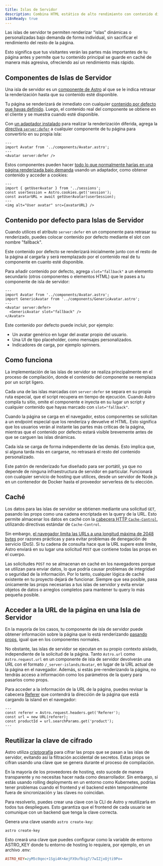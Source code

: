 ```yaml
---
title: Islas de Servidor
description: Combina HTML estático de alto rendimiento con contenido dinámico renderizado en el servidor.
i18nReady: true
---
```


Las islas de servidor te permiten renderizar "islas" dinámicas o personalizadas bajo demanda de forma individual, sin sacrificar el rendimiento del resto de la página.

Esto significa que tus visitantes verán las partes más importantes de tu página antes y permite que tu contenido principal se guarde en caché de manera más agresiva, ofreciendo así un rendimiento más rápido.

## Componentes de Islas de Servidor

Una isla de servidor es un [componente de Astro](/es/basics/astro-components/) al que se le indica retrasar la renderización hasta que su contenido esté disponible.

Tu página se renderizará de inmediato con cualquier [contenido por defecto que hayas definido](#contenido-por-defecto-para-islas-de-servidor). Luego, el contenido real del componente se obtiene en el cliente y se muestra cuando esté disponible.

Con [un adaptador instalado](/es/guides/on-demand-rendering/#adaptadores-de-servidor) para realizar la renderización diferida, agrega la [directiva `server:defer`](/es/reference/directives-reference/#server-directives) a cualquier componente de tu página para convertirlo en su propia isla:

```astro title="src/pages/index.astro" "server:defer"
---
import Avatar from '../components/Avatar.astro';
---
<Avatar server:defer />
```

Estos componentes pueden hacer [todo lo que normalmente harías en una página renderizada bajo demanda](/es/guides/on-demand-rendering/#on-demand-rendering-features) usando un adaptador, como obtener contenido y acceder a cookies:

```astro title="src/components/Avatar.astro"
---
import { getUserAvatar } from '../sessions';
const userSession = Astro.cookies.get('session');
const avatarURL = await getUserAvatar(userSession);
---
<img alt="User avatar" src={avatarURL} />
```

## Contenido por defecto para Islas de Servidor

Cuando utilices el atributo `server:defer` en un componente para retrasar su renderizado, puedes colocar contenido por defecto mediante el slot con nombre "fallback".

Este contenido por defecto se renderizará inicialmente junto con el resto de la página al cargarla y será reemplazado por el contenido real de tu componente en cuanto esté disponible.

Para añadir contenido por defecto, agrega `slot="fallback"` a un elemento secundario (otros componentes o elementos HTML) que le pases a tu componente de isla de servidor:

```astro
---
import Avatar from '../components/Avatar.astro';
import GenericAvatar from '../components/GenericAvatar.astro';
---
<Avatar server:defer>
  <GenericAvatar slot="fallback" />
</Avatar>
```

Este contenido por defecto puede incluir, por ejemplo:

- Un avatar genérico en lugar del avatar propio del usuario.
- Una UI de tipo placeholder, como mensajes personalizados.
- Indicadores de carga, por ejemplo spinners.


## Como funciona

La implementación de las islas de servidor se realiza principalmente en el proceso de compilación, donde el contenido del componente se reemplaza por un script ligero.

Cada una de las islas marcadas con `server:defer` se separa en su propia ruta especial, que el script recupera en tiempo de ejecución. Cuando Astro compila tu sitio, omite el componente e inyecta en su lugar un script y cualquier contenido que hayas marcado con `slot="fallback"`.

Cuando la página se carga en el navegador, estos componentes se solicitan a un endpoint especial que los renderiza y devuelve el HTML. Esto significa que los usuarios verán al instante las partes más críticas de la página, mientras que el contenido por defecto estará visible brevemente antes de que se carguen las islas dinámicas.

Cada isla se carga de forma independiente de las demás. Esto implica que, si alguna tarda más en cargarse, no retrasará el resto del contenido personalizado.

Este patrón de renderizado fue diseñado para ser portátil, ya que no depende de ninguna infraestructura de servidor en particular. Funcionará con cualquier servicio de hosting que utilices, desde un servidor de Node.js en un contenedor de Docker hasta el proveedor serverless de tu elección.

## Caché

Los datos para las islas de servidor se obtienen mediante una solicitud `GET`, pasando las props como una cadena encriptada en la query de la URL. Esto permite almacenar los datos en caché con la [cabecera HTTP `Cache-Control`](https://developer.mozilla.org/es/docs/Web/HTTP/Headers/Cache-Control), utilizando directivas estándar de `Cache-Control`.

Sin embargo, [el navegador limita las URLs a una longitud máxima de 2048 bytes](https://chromium.googlesource.com/chromium/src/+/master/docs/security/url_display_guidelines/url_display_guidelines.md#url-length) por razones prácticas y para evitar problemas de denegación de servicio (DoS). Si tu cadena de consulta hace que la URL supere este límite, Astro enviará en su lugar una solicitud `POST` que contiene todas las props en el cuerpo. 

Las solicitudes `POST` no se almacenan en caché en los navegadores porque se utilizan para enviar datos, lo que podría causar problemas de integridad o seguridad de la información. Por lo tanto, cualquier lógica de caché existente en tu proyecto dejará de funcionar. Siempre que sea posible, pasa únicamente las props necesarias a tus islas de servidor y evita enviar objetos de datos o arreglos completos para mantener tu query lo más pequeña posible. 

## Acceder a la URL de la página en una Isla de Servidor

En la mayoría de los casos, tu componente de isla de servidor puede obtener información sobre la página que lo está renderizando [pasando props](/es/basics/astro-components/#props-de-componentes), igual que en los componentes normales. 

No obstante, las islas de servidor se ejecutan en su propio contexto aislado, independiente de la solicitud de la página. Tanto `Astro.url` como `Astro.request.url` en un componente de isla de servidor devolverán una URL con el formato `/_server-islands/Avatar`, en lugar de la URL actual de la página en el navegador. Además, si estás pre-renderizando la página, no tendrás acceso a información como los parámetros de la query para pasarlos como props.

Para acceder a la información de la URL de la página, puedes revisar la cabecera [Referer](https://developer.mozilla.org/es/docs/Web/HTTP/Headers/Referer) que contendrá la dirección de la página que está cargando la island en el navegador:

```astro
---
const referer = Astro.request.headers.get('Referer');
const url = new URL(referer);
const productId = url.searchParams.get('product');
---
```

## Reutilizar la clave de cifrado

Astro utiliza [criptografía](https://developer.mozilla.org/es/docs/Glossary/Cryptography) para cifrar las props que se pasan a las islas de servidor, evitando así la filtración accidental de secretos. Estas props se cifran usando una clave que se genera durante el proceso de compilación.

En la mayoría de los proveedores de hosting, esto sucede de manera transparente y no necesitas hacer nada como desarrollador. Sin embargo, si estás usando rolling deployments en un entorno como Kubernetes, podrías tener problemas cuando el frontend y el backend estén temporalmente fuera de sincronización y las claves no coincidan.

Para resolverlo, puedes crear una clave con la CLI de Astro y reutilizarla en todos tus despliegues. Esto garantiza que el frontend de cada usuario se comunique con un backend que tenga la clave correcta.

Genera una clave usando `astro create-key`:

```shell
astro create-key
```

Esto creará una clave que puedes configurar como la variable de entorno ASTRO_KEY donde tu entorno de hosting lo requiera, por ejemplo, en un archivo .env:

```ini title=".env"
ASTRO_KEY=zyM5c0qec+1Sgi4K+AejFX9ufbig7/7wIZjxOjti9Po=
```
